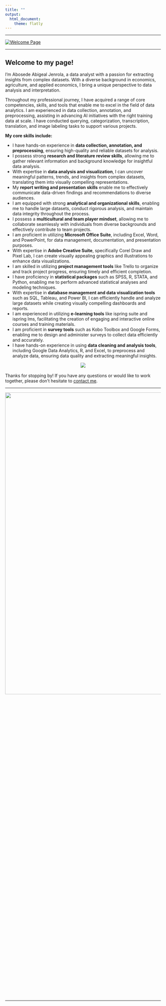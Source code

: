 ```yaml
---
title: ""
output: 
  html_document:
    theme: flatly
---
```



<hr>

<a href="https://github.com/Otomisin?tab=repositories">
  <img src="images/WelcomePage1.png" alt="Welcome Page">
</a>

<hr>

## **Welcome to my page!**
I'm Abosede Abigeal Jenrola, a data analyst with a passion for extracting insights from complex datasets. With a diverse background in economics, agriculture, and applied economics, I bring a unique perspective to data analysis and interpretation.

Throughout my professional journey, I have acquired a range of core competencies, skills, and tools that enable me to excel in the field of data analytics. I am experienced in data collection, annotation, and preprocessing, assisting in advancing AI initiatives with the right training data at scale. I have conducted querying, categorization, transcription, translation, and image labeling tasks to support various projects.


<!-- <center><img src="https://media.giphy.com/media/wLNuW1tCKRiPmDV5Y4/giphy.gif"></center> -->


**My core skills include:**

- I have hands-on experience in **data collection, annotation, and preprocessing**, ensuring high-quality and reliable datasets for analysis.
- I possess strong **research and literature review skills**, allowing me to gather relevant information and background knowledge for insightful data analysis.
- With expertise in **data analysis and visualization**, I can uncover meaningful patterns, trends, and insights from complex datasets, translating them into visually compelling representations.
- My **report writing and presentation skills** enable me to effectively communicate data-driven findings and recommendations to diverse audiences.
- I am equipped with strong **analytical and organizational skills**, enabling me to handle large datasets, conduct rigorous analysis, and maintain data integrity throughout the process.
- I possess a **multicultural and team player mindset**, allowing me to collaborate seamlessly with individuals from diverse backgrounds and effectively contribute to team projects.
- I am proficient in utilizing **Microsoft Office Suite**, including Excel, Word, and PowerPoint, for data management, documentation, and presentation purposes.
- With expertise in **Adobe Creative Suite**, specifically Corel Draw and Pixel Lab, I can create visually appealing graphics and illustrations to enhance data visualizations.
- I am skilled in utilizing **project management tools** like Trello to organize and track project progress, ensuring timely and efficient completion.
- I have proficiency in **statistical packages** such as SPSS, R, STATA, and Python, enabling me to perform advanced statistical analyses and modeling techniques.
- With expertise in **database management and data visualization tools** such as SQL, Tableau, and Power BI, I can efficiently handle and analyze large datasets while creating visually compelling dashboards and reports.
- I am experienced in utilizing **e-learning tools** like ispring suite and ispring lms, facilitating the creation of engaging and interactive online courses and training materials.
- I am proficient in **survey tools** such as Kobo Toolbox and Google Forms, enabling me to design and administer surveys to collect data efficiently and accurately.
- I have hands-on experience in using **data cleaning and analysis tools**, including Google Data Analytics, R, and Excel, to preprocess and analyze data, ensuring data quality and extracting meaningful insights.

<center><img src="https://media.giphy.com/media/v1.Y2lkPTc5MGI3NjExZDAwNjJiYjBlNGI1YTk1NWZkYmYxOWYyNGRkMjY1MGVlNzY3YzI0MSZjdD1n/33PMXr72xOqBdOUzTO/giphy.gif"></center>

<br>
Thanks for stopping by! If you have any questions or would like to work together, please don't hesitate to [contact me](mailto:jenrolabosede3001(@)gmail.com).
<hr>
![](images/Page2.png){ width=200% height=50% }
<hr>
<div class="icons">
  <a href="mailto:jenrolabosede3001(@)gmail.com"><i class="fas fa-envelope fa-2x"></i></a>
  <a href="www.linkedin.com/in/Jenrola-Abosede"><i class="fab fa-linkedin fa-2x"></i></a>
  <a href="https://github.com/Jenrol"><i class="fab fa-github fa-2x"></i></a>
</div>
<link rel="stylesheet" href="https://use.fontawesome.com/releases/v5.15.3/css/all.css">


